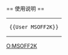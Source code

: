{{Userbox
  |border-c = #00BBDD
  |border-s = 1
  |id-c     = #fff
  |id-s     = 12
  |id-fc    = #000
  |info-c   = #0088AA
  |info-s   = 8
  |info-fc  = #fff
  |id       = [[File:Office-2003-free-logo.svg|40px]]
  |info     = <div class="center">该用户使用[[Microsoft Office 2000|<span style="color:white;">Microsoft Office 2000</span>]]對[[中文維基百科|<span style="color:white;">中文維基百科</span>]]作出[[:Category:Microsoft Office 2000 使用者|<span style="color:white;">貢獻</span>]]。</div>
}}
<includeonly>[[Category:Microsoft Office 2000 使用者|{{PAGENAME}}]]</includeonly>
<noinclude>
<div style="clear: both; float: left;"></div>
<br>
== 使用说明 ==
{| style="background: transparent; float: left;"
|<pre>{{User MSOFF2K}}</pre>
|}
[[Category:软件用户框模板|O:MSOFF2K]]</noinclude>
